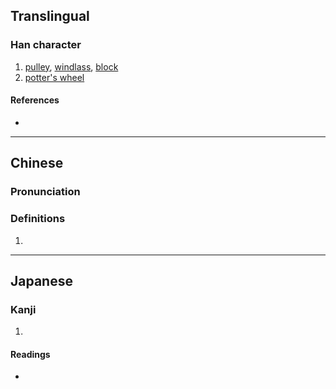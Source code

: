 {{character info/new}}
==Translingual==

===Han character===
{{Han char|rn=75|rad=木|as=11|sn=15|four=|canj=DIXP|ids=⿰木鹿}}

# [[pulley]], [[windlass]], [[block]]
# [[potter's wheel]]

====References====
* {{Han ref|kx=0550.130|dkj=15443|dj=0938.080|hdz=21283.150|uh=6A1A|ud=27162}}

----

==Chinese==
{{zh-forms}}

===Pronunciation===
{{zh-pron
|m=lù
|c=luk6
|mc=
|oc=
|ma=
|cat=n
}}

===Definitions===
{{zh-hanzi}}

# {{rfdef|lang=zh}}

----

==Japanese==

===Kanji===
{{ja-kanji|grade=|rs=木11}}

# {{defn|lang=ja|sort=木11}}

====Readings====
* {{ja-readings|on=[[ろく]] (roku), [[とく]] (toku), [[どく]] (doku)|kun=[[ろくろ]] (rokuro), [[はこ]] (hako)}}
